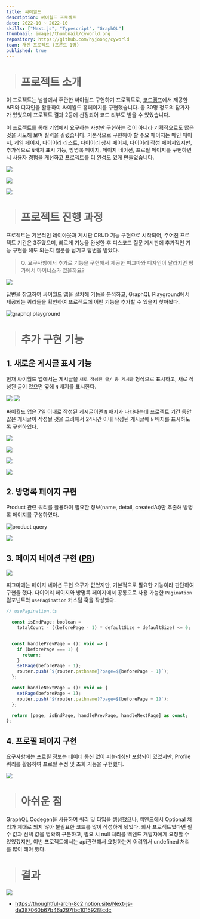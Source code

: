```yaml
---
title: 싸이월드
description: 싸이월드 프로젝트
date: 2022-10 ~ 2022-10
skills: ["Next.js", "Typescript", "GraphQL"]
thumbnail: images/thumbnail/cyworld.png
repository: https://github.com/hyjoong/cyworld
team: 개인 프로젝트 (프론트 1명)
published: true
---
```


> # 프로젝트 소개

이 프로젝트는 넘블에서 주관한 싸이월드 구현하기 프로젝트로, [코드캠프](https://codebootcamp.co.kr/)에서 제공한 API와 디자인을 활용하여 싸이월드 홈페이지를 구현했습니다. 총 30명 정도의 참가자가 있었으며 프로젝트 결과 2등에 선정되어 코드 리뷰도 받을 수 있었습니다.

이 프로젝트를 통해 기업에서 요구하는 사항만 구현하는 것이 아니라 기획적으로도 많은 것을 시도해 보며 실력을 길렀습니다. 기본적으로 구현해야 할 주요 페이지는 메인 페이지, 게임 페이지, 다이어리 리스트, 다이어리 상세 페이지, 다이어리 작성 페이지였지만, 추가적으로 `N`배지 표시 기능, 방명록 페이지, 페이지 네이션, 프로필 페이지를 구현하면서 사용자 경험을 개선하고 프로젝트를 더 완성도 있게 만들었습니다.

![](https://velog.velcdn.com/images/hyunjoong/post/2170c962-311a-44f0-b72c-f5eb4123957c/image.png)

![](https://velog.velcdn.com/images/hyunjoong/post/70020abb-b8dc-400b-964f-76473c9b9d55/image.png)

![](https://velog.velcdn.com/images/hyunjoong/post/f36bcfab-2e54-4bac-bfb4-31868702cfdf/image.png)

> # 프로젝트 진행 과정

프로젝트는 기본적인 레이아웃과 게시판 CRUD 기능 구현으로 시작되어, 주어진 프로젝트 기간은 3주였으며, 빠르게 기능을 완성한 후 디스코드 질문 게시판에 추가적인 기능 구현을 해도 되는지 질문을 남기고 답변을 받았다.

> Q. 요구사항에서 추가로 기능을 구현해서 제공한 피그마와 디자인이 달라지면 평가에서 마이너스가 있을까요?

![](https://velog.velcdn.com/images/hyunjoong/post/8e8e8c3c-f1c7-43be-93d0-8124484cd6f6/image.png)

답변을 참고하여 싸이월드 앱을 설치해 기능을 분석하고, GraphQL Playground에서 제공되는 쿼리들을 확인하여 프로젝트에 어떤 기능을 추가할 수 있을지 찾아봤다.

![graphql playground](https://velog.velcdn.com/images/hyunjoong/post/7aed88e9-8b33-42c6-afe6-162bce989ee0/image.png)

> # 추가 구현 기능

## 1. 새로운 게시글 표시 기능

현재 싸이월드 앱에서는 게시글을 `새로 작성된 글/ 총 게시글` 형식으로 표시하고, 새로 작성된 글이 있으면 옆에 `N` 배지를 표시한다.

![](https://velog.velcdn.com/images/hyunjoong/post/5ebb2b36-c5b3-4606-bbb0-a201e5da241e/image.png)
![](https://velog.velcdn.com/images/hyunjoong/post/d834012b-7ce5-4163-97ec-4e05f0aee5f8/image.png)

싸이월드 앱은 7일 이내로 작성된 게시글이면 `N` 배지가 나타나는데 프로젝트 기간 동안 많은 게시글이 작성될 것을 고려해서 24시간 이내 작성된 게시글에 `N` 배지를 표시하도록 구현하였다.

![](https://velog.velcdn.com/images/hyunjoong/post/44f5c882-2b02-43fd-a7c2-5747e798d862/image.png)

![](https://velog.velcdn.com/images/hyunjoong/post/a523b7d3-9a05-40be-ad2a-6e1b61ad8edd/image.png)

![](https://velog.velcdn.com/images/hyunjoong/post/b3e0b561-d531-462e-9ee4-58785e436e6c/image.png)

![](https://velog.velcdn.com/images/hyunjoong/post/9ce663ec-80fe-40bf-bdc6-6ab29a9e6598/image.png)

## 2. 방명록 페이지 구현

Product 관련 쿼리를 활용하여 필요한 정보(name, detail, createdAt)만 추출해 방명록 페이지를 구성하였다.

![product query](https://velog.velcdn.com/images/hyunjoong/post/fed8fc95-34ca-47fa-8fef-7b35fc4f677a/image.png)

![](https://velog.velcdn.com/images/hyunjoong/post/c2c17869-6184-4e8b-859a-eb919888ad4e/image.png)

## 3. 페이지 네이션 구현 ([PR](https://github.com/hyjoong/cyworld/pull/11))

![](https://velog.velcdn.com/images/hyunjoong/post/30308fb9-398e-4aeb-a6c9-3052f6254bb1/image.png)

피그마에는 페이지 네이션 구현 요구가 없었지만, 기본적으로 필요한 기능이라 판단하여 구현을 했다. 다이어리 페이지와 방명록 페이지에서 공통으로 사용 가능한 `Pagination` 컴포넌트와 `usePagination` 커스텀 훅을 작성했다.

```javascript
// usePagination.ts

  const isEndPage: boolean =
    totalCount - ((beforePage - 1) * defaultSize + defaultSize) <= 0;


  const handlePrevPage = (): void => {
    if (beforePage === 1) {
      return;
    }
    setPage(beforePage - 1);
    router.push(`${router.pathname}?page=${beforePage - 1}`);
  };

  const handleNextPage = (): void => {
    setPage(beforePage + 1);
    router.push(`${router.pathname}?page=${beforePage + 1}`);
  };

  return [page, isEndPage, handlePrevPage, handleNextPage] as const;
};

```

## 4. 프로필 페이지 구현

요구사항에는 프로필 정보는 데이터 통신 없이 퍼블리싱만 포함되어 있었지만, Profile 쿼리를 활용하여 프로필 수정 및 조회 기능을 구현했다.

![](https://velog.velcdn.com/images/hyunjoong/post/23bca23b-1ad1-4ed0-8c28-da85dc39646e/image.png)

> # 아쉬운 점

GraphQL Codegen을 사용하여 쿼리 및 타입을 생성했으나, 백엔드에서 Optional 처리가 제대로 되지 않아 불필요한 코드를 많이 작성하게 됐었다. 회사 프로젝트였다면 필수 값과 선택 값을 명확히 구분하고, 필요 시 null 처리를 백엔드 개발자에게 요청할 수 있었겠지만, 이번 프로젝트에서는 api관련해서 요청하는게 어려워서 undefined 처리를 많이 해야 했다.

> # 결과

![](https://velog.velcdn.com/images/hyunjoong/post/0be368cb-e3c1-4e67-9dcb-f0e72ae7e27a/image.png)

- https://thoughtful-arch-8c2.notion.site/Next-js-de387060b67b46a297fbc101592f8cdc
